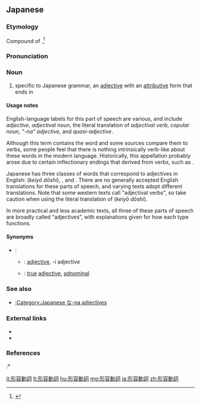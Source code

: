 ==Japanese==
{{wikipedia|lang=ja}}
{{ja-kanjitab|けい|よう|どう|し|yomi=o}}

===Etymology===
Compound of {{compound|lang=ja|sort=けいようどうし|形容|tr1=keiyō|t1=description; form|動詞|tr2=dōshi|t2=verb}}.<ref name="KDJ">{{R:Kokugo Dai Jiten}}</ref>

===Pronunciation===
{{ja-pron|yomi=on|acc=5|acc_ref=DJR,SMK5|けいよう どうし}}

===Noun===
{{ja-noun|けいよう どうし}}

# {{lb|ja|part of speech|sort=けいようどうし}} specific to Japanese grammar, an [[adjective]] with an [[attributive]] form that ends in {{ja-l|な||-na}}

====Usage notes====
English-language labels for this part of speech are various, and include ''adjective'', ''adjectival noun'', the literal translation of ''adjectival verb'', ''copular noun'', ''"-na" adjective'', and ''quasi-adjective''.

Although this term contains the word {{m|ja|動詞|tr=dōshi||verb}} and some sources compare them to verbs, some people feel that there is nothing intrinsically verb-like about these words in the modern language. Historically, this appellation probably arose due to certain inflectionary endings that derived from verbs, such as {{m|ja|なる|tr=naru|pos=homophonic with ''naru'' "to become", but actually derived as a contraction of ''ni aru'' "to be (in a certain state)"}}.

Japanese has three classes of words that correspond to adjectives in English: {{lang|ja|形容動詞}} (''keiyō dōshi''), {{m|ja|形容詞|tr=keiyōshi}}, and {{m|ja|連体詞|tr=rentaishi}}. There are no generally accepted English translations for these parts of speech, and varying texts adopt different translations. Note that some western texts call {{m|ja|形容詞|tr=keiyōshi}} "adjectival verbs", so take caution when using the literal translation of {{lang|ja|形容動詞}} (''keiyō dōshi'').

In more practical and less academic texts, all three of these parts of speech are broadly called “adjectives”, with explanations given for how each type functions.

====Synonyms====
* {{sense|adjective, in the broad sense of a word that modifies a noun}}:
** {{ja-r|形容詞|けいようし}}: [[adjective]], ''-i'' adjective
** {{ja-r|連体詞|れんたいし}}: [[true]] [[adjective]], [[adnominal]]

===See also===
* [[:Category:Japanese な-na adjectives]]

===External links===
* {{pedia|lang=ja}}
* {{pedia|Japanese adjectives}}

===References===
<references/>
:* {{R:Kojien}}

{{catlangcode|ja|Adjectives|Verbs|sort=けいようどうし}}
[[it:形容動詞]]
[[lt:形容動詞]]
[[hu:形容動詞]]
[[mg:形容動詞]]
[[ja:形容動詞]]
[[zh:形容動詞]]